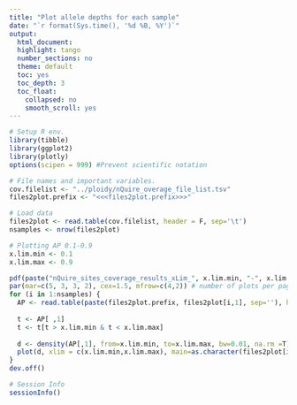 ```yaml
---
title: "Plot allele depths for each sample"
date: "`r format(Sys.time(), '%d %B, %Y')`"
output:
  html_document:
  highlight: tango
  number_sections: no
  theme: default
  toc: yes
  toc_depth: 3
  toc_float:
    collapsed: no
    smooth_scroll: yes
---
```



```r
# Setup R env.
library(tibble)
library(ggplot2)
library(plotly)
options(scipen = 999) #Prevent scientific notation
```


```r
# File names and important variables.
cov.filelist <- "../ploidy/nQuire_overage_file_list.tsv"
files2plot.prefix <- "<<<files2plot.prefix>>>"
```


```r
# Load data
files2plot <- read.table(cov.filelist, header = F, sep='\t')
nsamples <- nrow(files2plot)
```


```r
# Plotting AP 0.1-0.9
x.lim.min <- 0.1
x.lim.max <- 0.9

pdf(paste("nQuire_sites_coverage_results_xLim_", x.lim.min, "-", x.lim.max, ".pdf", sep=''))
par(mar=c(5, 3, 3, 2), cex=1.5, mfrow=c(4,2)) # number of plots per page
for (i in 1:nsamples) {
  AP <- read.table(paste(files2plot.prefix, files2plot[i,1], sep=''), header = F)
  
  t <- AP[ ,1]
  t <- t[t > x.lim.min & t < x.lim.max]
  
  d <- density(AP[,1], from=x.lim.min, to=x.lim.max, bw=0.01, na.rm =T)
  plot(d, xlim = c(x.lim.min,x.lim.max), main=as.character(files2plot[i,2]), col="blue", xlab = length(t), lwd=2)
}
dev.off()
```


```r
# Session Info
sessionInfo()
```

